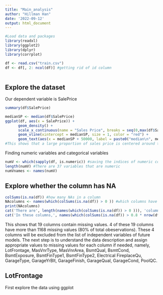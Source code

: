 ```yaml
---
title: "Main_analysis"
author: "Hillman Han"
date: '2022-09-12'
output: html_document
---
```

```r
#Load data and packages
library(readxl)
library(ggplot2)
library(dplyr)
library(corrplot)

df <- read.csv("train.csv")
df <- df[, 2: ncol(df)] #getting rid of id column
      
```

## Explore the dataset
Our dependent variable is SalePrice
```r
summary(df$SalePrice)

medianSP <- median(df$SalePrice)
ggplot(df, aes(x = SalePrice)) +
      geom_density() +
      scale_x_continuous(name = "Sales Price", breaks = seq(0,max(df$SalePrice), 1e+5)) +
      geom_vline(xintercept = medianSP, size = 1, color = "red") +
      geom_text(aes(x = medianSP + 50000, label = paste0("median\n", medianSP), y = 7e-06))
#This shows that a large proportion of sales price is centered around the median 163000

```
Finding numeric variables and categorical variables
```r
numV <- which(sapply(df, is.numeric)) #saving the indices of numeric columns
length(numV) #There are 37 variables that are numeric
numVnames <- names(numV)
```


## Explore whether the column has NA
```r
colSums(is.na(df)) #how many NAs in a column
NAcolumns <- names(which(colSums(is.na(df)) > 0 )) #which columns have NAs
print(NAcolumns)
cat('There are', length(names(which(colSums(is.na(df)) > 0 ))), 'columns with NAs. ')
cat('In these columns,', names(which(colSums(is.na(df)) > 0.8 * nrow(df))), ', more than 80% of total observations are NAs')

```
This shows that 19 columns contain missing values. 4 of these 19 columns  have more than 1168 missing values (80% of total obeservations). These 4 columns will be excluded from the list of independent variables of future models. The next step is to understand the data description and assign appropriate values to missing values for each column if needed, namely, LotFrontage, MasVnrType, MasVnrArea, BsmtQual, BsmtCond, BsmtExposure, BsmtFinType1, BsmtFinType2, Electrical FireplaceQu, GarageType, GarageYrBlt, GarageFinish, GarageQual, GarageCond, PoolQC.

## LotFrontage
First explore the data using ggplot
```r

```






